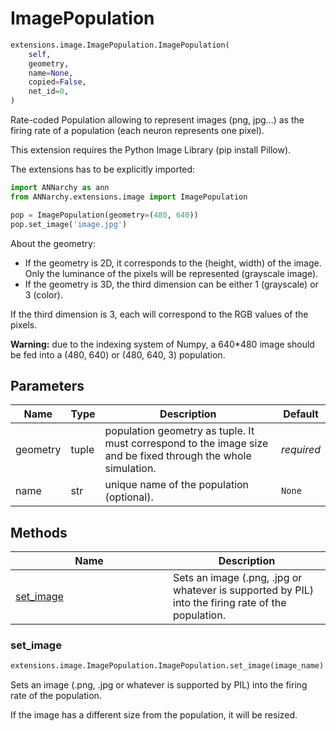 # ImagePopulation { #ANNarchy.extensions.image.ImagePopulation.ImagePopulation }

```python
extensions.image.ImagePopulation.ImagePopulation(
    self,
    geometry,
    name=None,
    copied=False,
    net_id=0,
)
```

Rate-coded Population allowing to represent images (png, jpg...) as the firing rate of a population (each neuron represents one pixel).

This extension requires the Python Image Library (pip install Pillow).

The extensions has to be explicitly imported:

```python
import ANNarchy as ann
from ANNarchy.extensions.image import ImagePopulation

pop = ImagePopulation(geometry=(480, 640))
pop.set_image('image.jpg')
```

About the geometry:

* If the geometry is 2D, it corresponds to the (height, width) of the image. Only the luminance of the pixels will be represented (grayscale image).
* If the geometry is 3D, the third dimension can be either 1 (grayscale) or 3 (color).

If the third dimension is 3, each will correspond to the RGB values of the pixels.

**Warning:** due to the indexing system of Numpy, a 640*480 image should be fed into a (480, 640) or (480, 640, 3) population.

## Parameters {.doc-section .doc-section-parameters}

| Name     | Type   | Description                                                                                                   | Default    |
|----------|--------|---------------------------------------------------------------------------------------------------------------|------------|
| geometry | tuple  | population geometry as tuple. It must correspond to the image size and be fixed through the whole simulation. | _required_ |
| name     | str    | unique name of the population (optional).                                                                     | `None`     |

## Methods

| Name | Description |
| --- | --- |
| [set_image](#ANNarchy.extensions.image.ImagePopulation.ImagePopulation.set_image) | Sets an image (.png, .jpg or whatever is supported by PIL) into the firing rate of the population. |

### set_image { #ANNarchy.extensions.image.ImagePopulation.ImagePopulation.set_image }

```python
extensions.image.ImagePopulation.ImagePopulation.set_image(image_name)
```

Sets an image (.png, .jpg or whatever is supported by PIL) into the firing rate of the population.

If the image has a different size from the population, it will be resized.